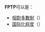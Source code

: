'''FPTP'''可以是：
* [[多數制#相對多數制|相對多數制]]（{{lang-en|'''f'''irst-'''p'''ast-'''t'''he-'''p'''ost}}）
* [[国际化程度|国际化程度]]（{{lang-en|'''f'''oreign '''p'''rofit ÷ '''t'''otal '''p'''rofit}}）
{{disambig|cat=四字拉丁字母缩写消歧义}}